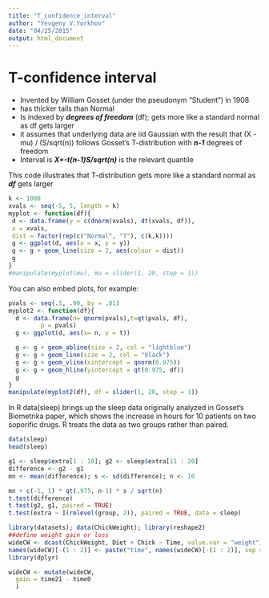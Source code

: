 ```yaml
---
title: "T_confidence_interval"
author: "Yevgeny V.Yorkhov"
date: "04/25/2015"
output: html_document
---
```


# T-confidence interval

* Invented by William Gosset (under the pseudonym "Student") in 1908
* has thicker tails than Normal
* Is indexed by ***degrees of freedom*** (df); gets more like a standard normal as df gets larger
* it assumes that underlying data are iid Gaussian with the result that (X - mu) / (S/sqrt(n)) follows Gosset's T-distribution with ***n-1*** degrees of freedom
* Interval is ***X+-t(n-1)S/sqrt(n)*** is the relevant quantile

This code illustrates that T-distribution gets more like a standard normal as ***df*** gets larger
```r
k <- 1000
xvals <- seq(-5, 5, length = k)
myplot <- function(df){
 d <- data.frame(y = c(dnorm(xvals), dt(xvals, df)),
 x = xvals,
 dist = factor(rep(c("Normal", "T"), c(k,k))))
 g <- ggplot(d, aes(x = x, y = y))
 g <- g + geom_line(size = 2, aes(colour = dist))
 g
}
#manipulate(myplot(mu), mu = slider(1, 20, step = 1))

```

You can also embed plots, for example:

```r
pvals <- seq(.5, .99, by = .01)
myplot2 <- function(df){
  d <- data.frame(n= qnorm(pvals),t=qt(pvals, df),
         p = pvals)
  g <- ggplot(d, aes(x= n, y = t))

  g <- g + geom_abline(size = 2, col = "lightblue")
  g <- g + geom_line(size = 2, col = "black")
  g <- g + geom_vline(xintercept = qnorm(0.975))
  g <- g + geom_hline(yintercept = qt(0.975, df))
  g
}
manipulate(myplot2(df), df = slider(1, 20, step = 1))
```

In R data(sleep) brings up the sleep data originally analyzed in Gosset's Biometrika paper,
which shows the increase in hours for 10 patients on two soporific drugs. R treats the data as two
groups rather than paired.
```r
data(sleep)
head(sleep)

g1 <- sleep$extra[1 : 10]; g2 <- sleep$extra[11 : 20]
difference <- g2 - g1
mn <- mean(difference); s <- sd(difference); n <- 10

mn + c(-1, 1) * qt(.975, n-1) * s / sqrt(n)
t.test(difference)
t.test(g2, g1, paired = TRUE)
t.test(extra ~ I(relevel(group, 2)), paired = TRUE, data = sleep)

```


```r
library(datasets); data(ChickWeight); library(reshape2)
##define weight gain or loss
wideCW <- dcast(ChickWeight, Diet + Chick ~ Time, value.var = "weight")
names(wideCW)[-(1 : 2)] <- paste("time", names(wideCW)[-(1 : 2)], sep = "")
library(dplyr)

wideCW <- mutate(wideCW,
  gain = time21 - time0
  )

```

